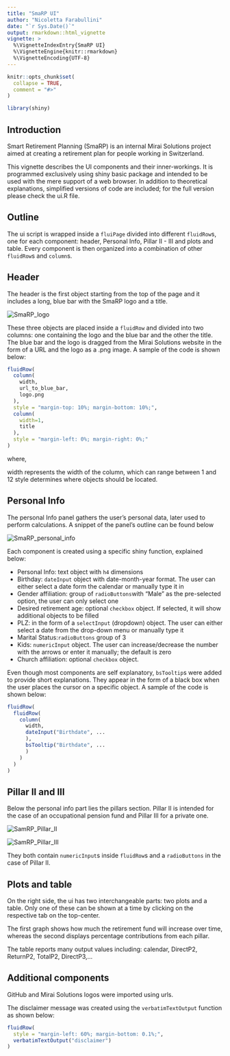 ```yaml
---
title: "SmaRP UI"
author: "Nicoletta Farabullini"
date: "`r Sys.Date()`"
output: rmarkdown::html_vignette
vignette: >
  %\VignetteIndexEntry{SmaRP UI}
  %\VignetteEngine{knitr::rmarkdown}
  %\VignetteEncoding{UTF-8}
---
```


```r
knitr::opts_chunk$set(
  collapse = TRUE,
  comment = "#>"
)

library(shiny)
```
## Introduction

Smart Retirement Planning (SmaRP) is an internal Mirai Solutions project aimed at creating a retirement plan for people working in Switzerland. 

This vignette describes the UI components and their inner-workings. It is programmed exclusively using shiny basic package and intended to be used with the mere support of a web browser. In addition to theoretical explanations, simplified versions of code are included; for the full version please check the ui.R file.  

## Outline

The ui script is wrapped inside a `fluiPage` divided into different `fluidRow`s, one for each component: header, Personal Info, Pillar II - III and plots and table. Every component is then organized into a combination of other `fluidRow`s and `column`s. 

## Header

The header is the first object starting from the top of the page and it includes a long, blue bar with the SmaRP logo and a title. 

![](SmaRP_logo.png "SmaRP_logo")

These three objects are placed inside a `fluidRow` and divided into two columns: one containing the logo and the blue bar and the other the title. The blue bar and the logo is dragged from the Mirai Solutions website in the form of a URL and the logo as a .png image. A sample of the code is shown below:

```r
fluidRow(
  column(
    width,
    url_to_blue_bar,
    logo.png
  ),
  style = "margin-top: 10%; margin-bottom: 10%;",
  column(
    width=1,
    title
  ),
  style = "margin-left: 0%; margin-right: 0%;"
) 
```
where,

width represents the width of the column, which can range between 1 and 12
style determines where objects should be located.

## Personal Info

The personal Info panel gathers the user's personal data, later used to perform calculations. A snippet of the panel's outline can be found below

![](SmaRP_personal_info.png "SmaRP_personal_info")

Each component is created using a specific shiny function, explained below:

* Personal Info: text object with `h4` dimensions
* Birthday: `dateInput` object with date-month-year format. The user can either select a date form the calendar or manually type it in
* Gender affiliation: group of `radioButtons`with "Male" as the pre-selected option, the user can only select one
* Desired retirement age: optional `checkbox` object. If selected, it will show additional objects to be filled 
* PLZ: in the form of a `selectInput` (dropdown) object. The user can either select a date from the drop-down menu or manually type it
* Marital Status:`radioButtons` group of 3
* Kids: `numericInput` object. The user can increase/decrease the number with the arrows or enter it manually; the default is zero
* Church affiliation: optional `checkbox` object.

Even though most components are self explanatory, `bsTooltip`s were added to provide short explanations. They appear in the form of a black box when the user places the cursor on a specific object. A sample of the code is shown below:

```r
fluidRow(
  fluidRow(
    column(
      width,
      dateInput("Birthdate", ...
      ),
      bsTooltip("Birthdate", ...
      )
    )
  )
)

```


## Pillar II and III

Below the personal info part lies the pillars section. Pillar II is intended for the case of an occupational pension fund and Pillar III for a private one.

![](SmaRP_Pillar_II.png "SamRP_Pillar_II")

![](SmaRP_Pillar_III.png "SamRP_Pillar_III")

They both contain `numericInput`s inside `fluidRow`s and a `radioButtons` in the case of Pillar II.

## Plots and table

On the right side, the ui has two interchangeable parts: two plots and a table. Only one of these can be shown at a time by clicking on the respective tab on the top-center. 

The first graph shows how much the retirement fund will increase over time, whereas the second displays percentage contributions from each pillar.

The table reports many output values including: calendar, DirectP2, ReturnP2, TotalP2, DirectP3,...

## Additional components

GitHub and Mirai Solutions logos were imported using urls. 

The disclaimer message was created using the `verbatimTextOutput` function as shown below:

```r
fluidRow(
  style = "margin-left: 60%; margin-bottom: 0.1%;",
  verbatimTextOutput("disclaimer")
)
```
